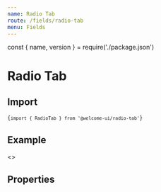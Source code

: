 ```yaml
---
name: Radio Tab
route: /fields/radio-tab
menu: Fields
---
```


const { name, version } = require('./package.json')

# Radio Tab

<TagVersion version={version} name={name} />

## Import

<Code>{`import { RadioTab } from '@welcome-ui/radio-tab'`}</Code>

## Example

<Playground>
  <Form initialValues={{ social_1: 'twitter', social_2: 'xing' }}>
    <>
      <ConnectedField
        component={RadioGroup}
        flexDirection="row"
        label="Social networks"
        mb="xl"
        name="social_1"
        options={ITEMS}
        renderOption={RadioTab}
        required
      />
      <ConnectedField
        component={RadioGroup}
        label="Social networks"
        mb="xl"
        name="social_2"
        options={ITEMS}
        renderOption={RadioTab}
        required
        width={1 / 3}
      />
    </>
  </Form>
</Playground>

## Properties

<Props of={Radio} />
